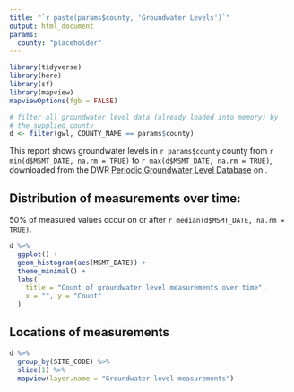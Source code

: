 ```yaml
---
title: "`r paste(params$county, 'Groundwater Levels')`"
output: html_document
params:
  county: "placeholder"
---
```


```r
library(tidyverse)
library(here)
library(sf)
library(mapview)
mapviewOptions(fgb = FALSE)

# filter all groundwater level data (already loaded into memory) by 
# the supplied county
d <- filter(gwl, COUNTY_NAME == params$county)

```


This report shows groundwater levels in `r params$county` county from `r min(d$MSMT_DATE, na.rm = TRUE)` to `r max(d$MSMT_DATE, na.rm = TRUE)`, downloaded from the DWR [Periodic Groundwater Level Database](https://data.cnra.ca.gov/dataset/periodic-groundwater-level-measurements) on .

## Distribution of measurements over time:

50% of measured values occur on or after `r median(d$MSMT_DATE, na.rm = TRUE)`. 

```r
d %>% 
  ggplot() +
  geom_histogram(aes(MSMT_DATE)) +
  theme_minimal() +
  labs(
    title = "Count of groundwater level measurements over time",
    x = "", y = "Count"
  )
```


## Locations of measurements

```r
d %>% 
  group_by(SITE_CODE) %>% 
  slice(1) %>% 
  mapview(layer.name = "Groundwater level measurements")
```


